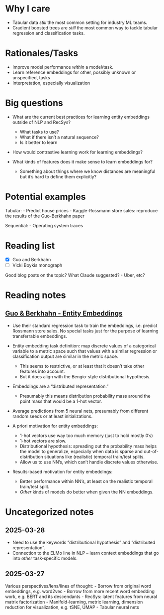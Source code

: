 
Why I care
==========
- Tabular data *still* the most common setting for industry ML teams.
- Gradient boosted trees are *still* the most common way to tackle tabular regression
and classification tasks.


Rationales/Tasks
==========
- Improve model performance *within* a model/task.
- Learn reference embeddings for other, possibly unknown or unspecified, tasks
- Interpretation, especially visualization


Big questions
=============
- What are the current best practices for learning entity embeddings outside of NLP and RecSys?
    - What tasks to use?
    - What if there isn't a natural sequence?
    - Is it better to learn

- How would contrastive learning work for learning embeddings?

- What kinds of features does it make sense to learn embeddings for?
    - Something about things where we know distances are meaningful but it's hard to
    define them explicitly?


Potential examples
=========
Tabular:
- Predict house prices
- Kaggle-Rossmann store sales: reproduce the results of the Guo-Berkhahn paper

Sequential:
- Operating system traces


Reading list
=========
- [x] Guo and Berkhahn
- [ ] Vicki Boykis monograph

Good blog posts on the topic? What Claude suggested?
- Uber, etc?


Reading notes
=======

[Guo & Berkhahn - Entity Embeddings](https://arxiv.org/abs/1604.06737)
------
- Use their standard regression task to train the embeddings, i.e. predict Rossmann
store sales. No special tasks just for the purpose of learning transferrable embeddings.

- Entity embedding task definition: map discrete values of a categorical variable to a
metric space such that values with a similar regression or classification output are
similar in the metric space.
    - This seems to restrictive, or at least that it doesn't take other features into
    account.
    - But it does align with the Bengio-style distributional hypothesis.

- Embeddings are a "distributed representation."
    - Presumably this means distribution probability mass around the point mass that
    would be a 1-hot vector.

- Average predictions from 5 neural nets, presumably from different random seeds or at
least initializations.

- A priori motivation for entity embeddings:
    - 1-hot vectors use way too much memory (just to hold mostly 0's)
    - 1-hot vectors are slow.
    - Distributional hypothesis: spreading out the probability mass helps the model to
    generalize, especially when data is sparse and out-of-distribution situations like
    (realistic) temporal train/test splits.
    - Allow us to use NN's, which can't handle discrete values otherwise.

- Results-based motivation for entity embeddings:
    - Better performance within NN's, at least on the realistic temporal train/test split.
    - *Other* kinds of models do better when given the NN embeddings.

Uncategorized notes
=======

2025-03-28
----------
- Need to use the keywords "distributional hypothesis" and "distributed representation".
- Connection to the ELMo line in NLP -- learn context embeddings that go into *other*
task-specific models.

2025-03-27
----------

Various perspectives/lens/lines of thought:
- Borrow from original word embeddings, e.g. word2vec
- Borrow from more recent word embedding work, e.g. BERT and its descendants
- RecSys: latent features from neural matrix factorization
- Manifold-learning, metric learning, dimension reduction for visualization, e.g. tSNE, UMAP
- Tabular neural nets
 